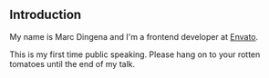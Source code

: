 
<Meta title="Introduction/About me" />

## Introduction

My name is Marc Dingena and I'm a frontend developer at <a href="https://envato.com">Envato</a>.

This is my first time public speaking. Please hang on to your rotten tomatoes until the end of my talk.
